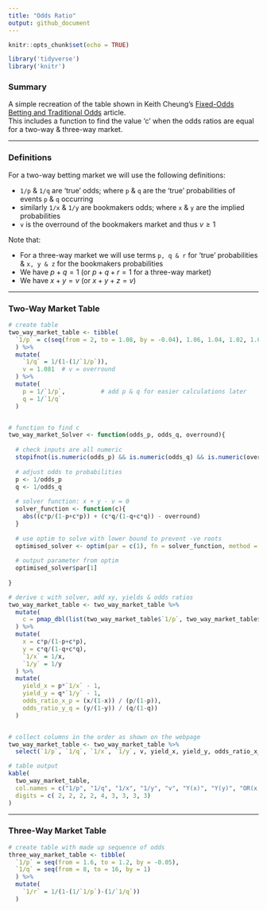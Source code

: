 ```yaml
---
title: "Odds Ratio"
output: github_document
---
```


```r
knitr::opts_chunk$set(echo = TRUE)

library('tidyverse')
library('knitr')

```

### Summary

A simple recreation of the table shown in Keith Cheung's [Fixed-Odds Betting and Traditional Odds]("http://www.sportstradingnetwork.com/article/fixed-odds-betting-traditional-odds/") article.  
This includes a function to find the value 'c' when the odds ratios are equal for a two-way & three-way market.  

***

### Definitions

For a two-way betting market we will use the following definitions:  

* `1/p` & `1/q` are 'true' odds; where `p` & `q` are the 'true' probabilities of events `p` & `q` occurring
* similarly `1/x` & `1/y` are bookmakers odds; where `x` & `y` are the implied probabilities
* `v` is the overround of the bookmakers market and thus $v \ge 1$


Note that:

* For a three-way market we will use terms `p, q & r` for 'true' probabilities & `x, y & z` for the bookmakers probabilities
* We have $p + q = 1$ (or $p + q + r = 1$ for a three-way market)
* We have $x + y = v$ (or $x + y + z = v$)

***

### Two-Way Market Table


```r


# create table
two_way_market_table <- tibble(
  `1/p` = c(seq(from = 2, to = 1.08, by = -0.04), 1.06, 1.04, 1.02, 1.01)  # by -0.04, for > 1.08; more granular < 1.08
  ) %>% 
  mutate(
    `1/q` = 1/(1-(1/`1/p`)), 
    v = 1.081  # v = overround
  ) %>% 
  mutate(
    p = 1/`1/p`,          # add p & q for easier calculations later
    q = 1/`1/q` 
  )


# function to find c
two_way_market_Solver <- function(odds_p, odds_q, overround){
  
  # check inputs are all numeric
  stopifnot(is.numeric(odds_p) && is.numeric(odds_q) && is.numeric(overround))
  
  # adjust odds to probabilities
  p <- 1/odds_p
  q <- 1/odds_q
  
  # solver function: x + y - v = 0 
  solver_function <- function(c){
    abs((c*p/(1-p+c*p)) + (c*q/(1-q+c*q)) - overround)
  }
  
  # use optim to solve with lower bound to prevent -ve roots
  optimised_solver <- optim(par = c(1), fn = solver_function, method = "Brent", lower = 1e-03, upper = 1e+03)
  
  # output parameter from optim
  optimised_solver$par[1]
  
}

# derive c with solver, add xy, yields & odds ratios
two_way_market_table <- two_way_market_table %>% 
  mutate(
    c = pmap_dbl(list(two_way_market_table$`1/p`, two_way_market_table$`1/q`, two_way_market_table$v), two_way_market_Solver)
  ) %>% 
  mutate(
    x = c*p/(1-p+c*p),
    y = c*q/(1-q+c*q), 
    `1/x` = 1/x, 
    `1/y` = 1/y
  ) %>% 
  mutate(
    yield_x = p*`1/x` - 1, 
    yield_y = q*`1/y` - 1, 
    odds_ratio_x_p = (x/(1-x)) / (p/(1-p)), 
    odds_ratio_y_q = (y/(1-y)) / (q/(1-q)) 
  )


# collect columns in the order as shown on the webpage
two_way_market_table <- two_way_market_table %>% 
  select(`1/p`, `1/q`, `1/x`, `1/y`, v, yield_x, yield_y, odds_ratio_x_p, odds_ratio_y_q)

# table output
kable(
  two_way_market_table, 
  col.names = c("1/p", "1/q", "1/x", "1/y", "v", "Y(x)", "Y(y)", "OR(x,p)", "OR(y,q)"), 
  digits = c( 2, 2, 2, 2, 4, 3, 3, 3, 3)
)


```


***

### Three-Way Market Table

```r


# create table with made up sequence of odds
three_way_market_table <- tibble(
  `1/p` = seq(from = 1.6, to = 1.2, by = -0.05), 
  `1/q` = seq(from = 8, to = 16, by = 1)
  ) %>% 
  mutate(
    `1/r` = 1/(1-(1/`1/p`)-(1/`1/q`))
  )



```
